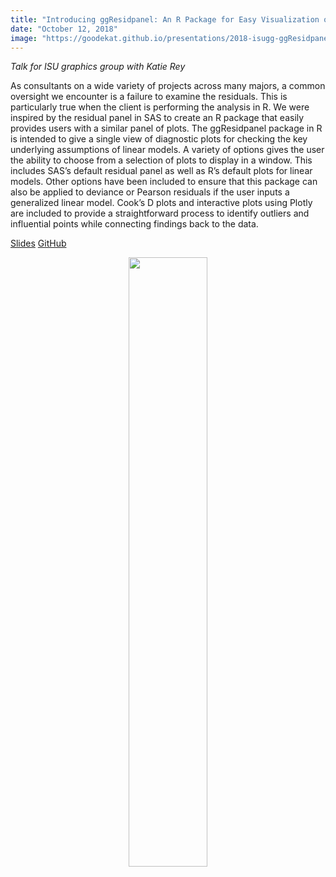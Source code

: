 ```yaml
---
title: "Introducing ggResidpanel: An R Package for Easy Visualization of Residuals"
date: "October 12, 2018"
image: "https://goodekat.github.io/presentations/2018-isugg-ggResidpanel/figures/gg_resid_sticker4.png"
---
```


*Talk for ISU graphics group with Katie Rey*

As consultants on a wide variety of projects across many majors, a common oversight we encounter is a failure to examine the residuals. This is particularly true when the client is performing the analysis in R. We were inspired by the residual panel in SAS to create an R package that easily provides users with a similar panel of plots. The ggResidpanel package in R is intended to give a single view of diagnostic plots for checking the key underlying assumptions of linear models. A variety of options gives the user the ability to choose from a selection of plots to display in a window. This includes SAS's default residual panel as well as R's default plots for linear models. Other options have been included to ensure that this package can also be applied to deviance or Pearson residuals if the user inputs a generalized linear model. Cook's D plots and interactive plots using Plotly are included to provide a straightforward process to identify outliers and influential points while connecting findings back to the data.

[Slides](https://goodekat.github.io/presentations/2018-isugg-ggResidpanel/talk.html) [GitHub](https://github.com/goodekat/presentations/tree/master/2018-isugg-ggResidpanel)

<center>![](https://goodekat.github.io/presentations/2018-isugg-ggResidpanel/figures/gg_resid_sticker4.png){width="50%"}</center>
